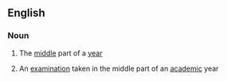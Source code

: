==English==

===Noun===
{{en-noun|s|-}}

#{{uncountable}} The [[middle]] part of a [[year]]
#{{countable}} An [[examination]] taken in the middle part of an [[academic]] year